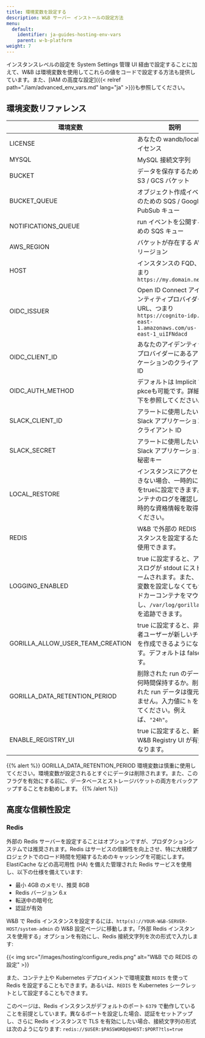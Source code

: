 ```yaml
---
title: 環境変数を設定する
description: W&B サーバー インストールの設定方法
menu:
  default:
    identifier: ja-guides-hosting-env-vars
    parent: w-b-platform
weight: 7
---
```


インスタンスレベルの設定を System Settings 管理 UI 経由で設定することに加えて、W&B は環境変数を使用してこれらの値をコードで設定する方法も提供しています。また、[IAM の高度な設定]({{< relref path="./iam/advanced_env_vars.md" lang="ja" >}})も参照してください。

## 環境変数リファレンス

| 環境変数                         | 説明                                                                                                                                                                           |
|----------------------------------|--------------------------------------------------------------------------------------------------------------------------------------------------------------------------------|
| LICENSE                          | あなたの wandb/local ライセンス                                                                                                                                               |
| MYSQL                            | MySQL 接続文字列                                                                                                                                                              |
| BUCKET                           | データを保存するための S3 / GCS バケット                                                                                                                                      |
| BUCKET_QUEUE                     | オブジェクト作成イベントのための SQS / Google PubSub キュー                                                                                                                   |
| NOTIFICATIONS_QUEUE              | run イベントを公開するための SQS キュー                                                                                                                                        |
| AWS_REGION                       | バケットが存在する AWS リージョン                                                                                                                                              |
| HOST                             | インスタンスの FQD、つまり `https://my.domain.net`                                                                                                          |
| OIDC_ISSUER                      | Open ID Connect アイデンティティプロバイダーのURL、つまり `https://cognito-idp.us-east-1.amazonaws.com/us-east-1_uiIFNdacd`      |
| OIDC_CLIENT_ID                   | あなたのアイデンティティプロバイダーにあるアプリケーションのクライアントID                                                                                                    |
| OIDC_AUTH_METHOD                 | デフォルトは Implicit で、pkceも可能です。詳細は以下を参照してください。                                                                                                        |
| SLACK_CLIENT_ID                  | アラートに使用したい Slack アプリケーションのクライアント ID                                                                                                                    |
| SLACK_SECRET                     | アラートに使用したい Slack アプリケーションの秘密キー                                                                                                                         |
| LOCAL_RESTORE                    | インスタンスにアクセスできない場合、一時的にこれをtrueに設定できます。コンテナのログを確認して一時的な資格情報を取得してください。                                              |
| REDIS                            | W&B で外部の REDIS インスタンスを設定するために使用できます。                                                                                                                 |
| LOGGING_ENABLED                  | true に設定すると、アクセスログが stdout にストリームされます。また、この変数を設定しなくてもサイドカーコンテナをマウントし、`/var/log/gorilla.log` を追跡できます。          |
| GORILLA_ALLOW_USER_TEAM_CREATION | true に設定すると、非管理者ユーザーが新しいチームを作成できるようになります。デフォルトは false です。                                                                         |
| GORILLA_DATA_RETENTION_PERIOD | 削除された run のデータを何時間保持するか。削除された run データは復元できません。入力値に `h` を付けてください。例えば、`"24h"`。                                        |
| ENABLE_REGISTRY_UI               | true に設定すると、新しい W&B Registry UI が有効になります。                                                                                          |

{{% alert %}}
GORILLA_DATA_RETENTION_PERIOD 環境変数は慎重に使用してください。環境変数が設定されるとすぐにデータは削除されます。また、このフラグを有効にする前に、データベースとストレージバケットの両方をバックアップすることをお勧めします。
{{% /alert %}}

## 高度な信頼性設定

### Redis

外部の Redis サーバーを設定することはオプションですが、プロダクションシステムでは推奨されます。Redis はサービスの信頼性を向上させ、特に大規模プロジェクトでのロード時間を短縮するためのキャッシングを可能にします。ElastiCache などの高可用性 (HA) を備えた管理された Redis サービスを使用し、以下の仕様を備えています:

- 最小 4GB のメモリ、推奨 8GB
- Redis バージョン 6.x
- 転送中の暗号化
- 認証が有効

W&B で Redis インスタンスを設定するには、`http(s)://YOUR-W&B-SERVER-HOST/system-admin` の W&B 設定ページに移動します。「外部 Redis インスタンスを使用する」オプションを有効にし、Redis 接続文字列を次の形式で入力します:

{{< img src="/images/hosting/configure_redis.png" alt="W&B での REDIS の設定" >}}

また、コンテナ上や Kubernetes デプロイメントで環境変数 `REDIS` を使って Redis を設定することもできます。あるいは、`REDIS` を Kubernetes シークレットとして設定することもできます。

このページは、Redis インスタンスがデフォルトのポート `6379` で動作していることを前提としています。異なるポートを設定した場合、認証をセットアップし、さらに Redis インスタンスで TLS を有効にしたい場合、接続文字列の形式は次のようになります: `redis://$USER:$PASSWORD@$HOST:$PORT?tls=true`